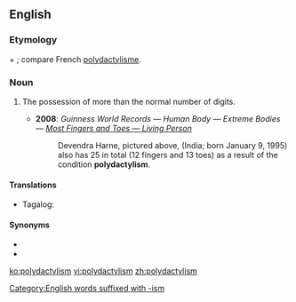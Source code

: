 ==English==

===Etymology===
{{der|en|grc|πολύς||many}} + {{m|grc|δάκτυλος||finger}}; compare French [[polydactylisme]].

===Noun===
{{en-noun}}

# {{lb|en|anatomy}} The possession of more than the normal number of digits.
#* '''2008''': ''Guinness World Records — Human Body — Extreme Bodies — [http://www.guinnessworldrecords.com/records/human_body/extreme_bodies/most_fingers_and_toes_-_living_person.aspx Most Fingers and Toes — Living Person]''
#*: Devendra Harne, pictured above, (India; born January 9, 1995) also has 25 in total (12 fingers and 13 toes) as a result of the condition '''polydactylism'''.

====Translations====
{{trans-top|the possession of more than the normal number of digits}}
* Tagalog: {{t|tl|pagkakaingkit}}
{{trans-mid}}
{{trans-bottom}}

====Synonyms====
* {{l|en|polydactyly}}
* {{l|en|hyperdactyly}}

[[Category:English words suffixed with -ism]]

[[ko:polydactylism]]
[[vi:polydactylism]]
[[zh:polydactylism]]